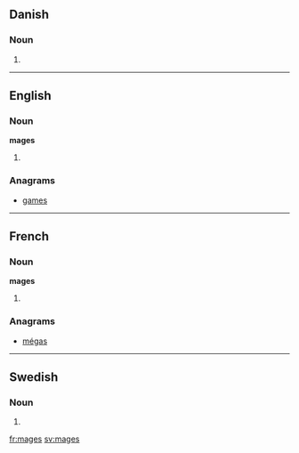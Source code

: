 ==Danish==

===Noun===
{{infl|da|noun form|g=c}}

# {{form of|genitive singular indefinite|mage|lang=da}}
----

==English==

===Noun===
'''mages'''

# {{plural of|[[mage]]|lang=en}}

===Anagrams===
* [[games#English|games]]


----

==French==

===Noun===
'''mages'''

# {{plural of|[[mage]]|lang=fr}}

===Anagrams===
* [[mégas#French|mégas]]

----

==Swedish==

===Noun===
{{infl|sv|noun form}}

# {{sv-noun-form-indef-gen|mage}}

[[fr:mages]]
[[sv:mages]]